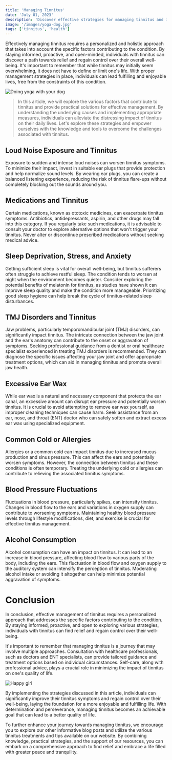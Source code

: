 ```yaml
---
title: 'Managing Tinnitus'
date: 'July 01, 2023'
description: 'Discover effective strategies for managing tinnitus and improving your quality of life.'
image: '/images/yoga-dog.jpg'
tags: ['tinnitus', 'health']
---
```


Effectively managing tinnitus requires a personalized and holistic approach that takes into account the specific factors contributing to the condition. By staying informed, proactive, and open-minded, individuals with tinnitus can discover a path towards relief and regain control over their overall well-being. It's important to remember that while tinnitus may initially seem overwhelming, it does not have to define or limit one's life. With proper management strategies in place, individuals can lead fulfilling and enjoyable lives, free from the constraints of this condition.

<Image src="/images/yoga-dog.jpg" alt="Doing yoga with your dog" />

<Blockquote>
  In this article, we will explore the various factors that contribute to
  tinnitus and provide practical solutions for effective management. By
  understanding the underlying causes and implementing appropriate measures,
  individuals can alleviate the distressing impact of tinnitus on their daily
  lives. Let's explore these strategies and empower ourselves with the knowledge
  and tools to overcome the challenges associated with tinnitus.
</Blockquote>

<AdComponent />

## <Highlighter>Loud Noise Exposure and Tinnitus</Highlighter>

Exposure to sudden and intense loud noises can worsen tinnitus symptoms. To minimize their impact, invest in suitable ear plugs that provide protection and help normalize sound levels. By wearing ear plugs, you can create a balanced listening experience, reducing the risk of tinnitus flare-ups without completely blocking out the sounds around you.

## <Highlighter>Medications and Tinnitus</Highlighter>

Certain medications, known as ototoxic medicines, can exacerbate tinnitus symptoms. Antibiotics, antidepressants, aspirin, and other drugs may fall into this category. If you regularly take such medications, it is advisable to consult your doctor to explore alternative options that won't trigger your tinnitus. Never alter or discontinue prescribed medications without seeking medical advice.

## <Highlighter>Sleep Deprivation, Stress, and Anxiety</Highlighter>

Getting sufficient sleep is vital for overall well-being, but tinnitus sufferers often struggle to achieve restful sleep. The condition tends to worsen at night when the environment becomes quieter. Consider exploring the potential benefits of melatonin for tinnitus, as studies have shown it can improve sleep quality and make the condition more manageable. Prioritizing good sleep hygiene can help break the cycle of tinnitus-related sleep disturbances.

<AdComponent />

## <Highlighter>TMJ Disorders and Tinnitus</Highlighter>

Jaw problems, particularly temporomandibular joint (TMJ) disorders, can significantly impact tinnitus. The intricate connection between the jaw joint and the ear's anatomy can contribute to the onset or aggravation of symptoms. Seeking professional guidance from a dentist or oral healthcare specialist experienced in treating TMJ disorders is recommended. They can diagnose the specific issues affecting your jaw joint and offer appropriate treatment options, which can aid in managing tinnitus and promote overall jaw health.

## <Highlighter>Excessive Ear Wax</Highlighter>

While ear wax is a natural and necessary component that protects the ear canal, an excessive amount can disrupt ear pressure and potentially worsen tinnitus. It is crucial to avoid attempting to remove ear wax yourself, as improper cleaning techniques can cause harm. Seek assistance from an ear, nose, and throat (ENT) doctor who can safely soften and extract excess ear wax using specialized equipment.

## <Highlighter>Common Cold or Allergies</Highlighter>

Allergies or a common cold can impact tinnitus due to increased mucus production and sinus pressure. This can affect the ears and potentially worsen symptoms. However, the connection between tinnitus and these conditions is often temporary. Treating the underlying cold or allergies can contribute to relieving the associated tinnitus symptoms.

<AdComponent />

## <Highlighter>Blood Pressure Fluctuations</Highlighter>

Fluctuations in blood pressure, particularly spikes, can intensify tinnitus. Changes in blood flow to the ears and variations in oxygen supply can contribute to worsening symptoms. Maintaining healthy blood pressure levels through lifestyle modifications, diet, and exercise is crucial for effective tinnitus management.

## <Highlighter>Alcohol Consumption</Highlighter>

Alcohol consumption can have an impact on tinnitus. It can lead to an increase in blood pressure, affecting blood flow to various parts of the body, including the ears. This fluctuation in blood flow and oxygen supply to the auditory system can intensify the perception of tinnitus. Moderating alcohol intake or avoiding it altogether can help minimize potential aggravation of symptoms.

<AdComponent />

# <Highlighter>Conclusion</Highlighter>

In conclusion, effective management of tinnitus requires a personalized approach that addresses the specific factors contributing to the condition. By staying informed, proactive, and open to exploring various strategies, individuals with tinnitus can find relief and regain control over their well-being.

It's important to remember that managing tinnitus is a journey that may involve multiple approaches. Consultation with healthcare professionals, such as doctors and ENT specialists, can provide tailored guidance and treatment options based on individual circumstances. Self-care, along with professional advice, plays a crucial role in minimizing the impact of tinnitus on one's quality of life.

<Image src="/images/happy-girl.jpg" alt="Happy girl" />

By implementing the strategies discussed in this article, individuals can significantly improve their tinnitus symptoms and regain control over their well-being, laying the foundation for a more enjoyable and fulfilling life. With determination and perseverance, managing tinnitus becomes an achievable goal that can lead to a better quality of life.

To further enhance your journey towards managing tinnitus, we encourage you to explore our other informative blog posts and utilize the various tinnitus treatments and tips available on our website. By combining knowledge, practical strategies, and the support of our resources, you can embark on a comprehensive approach to find relief and embrace a life filled with greater peace and tranquility.

<AdComponent />

